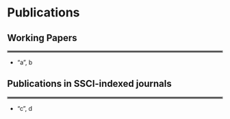 # Publications

## Working Papers

<hr style="border:2px solid gray"> </hr>

- "a", b



## Publications in SSCI-indexed journals

<hr style="border:2px solid gray"> </hr>

- "c", d

